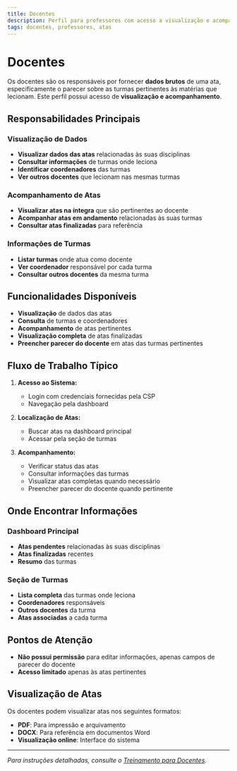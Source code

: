 ```yaml
---
title: Docentes
description: Perfil para professores com acesso a visualização e acompanhamento de atas
tags: docentes, professores, atas
---
```


# Docentes

Os docentes são os responsáveis por fornecer **dados brutos** de uma ata, especificamente o parecer sobre as turmas pertinentes às matérias que lecionam. Este perfil possui acesso de **visualização e acompanhamento**.

## Responsabilidades Principais

### Visualização de Dados
- **Visualizar dados das atas** relacionadas às suas disciplinas
- **Consultar informações** de turmas onde leciona
- **Identificar coordenadores** das turmas
- **Ver outros docentes** que lecionam nas mesmas turmas

### Acompanhamento de Atas
- **Visualizar atas na íntegra** que são pertinentes ao docente
- **Acompanhar atas em andamento** relacionadas às suas turmas
- **Consultar atas finalizadas** para referência

### Informações de Turmas
- **Listar turmas** onde atua como docente
- **Ver coordenador** responsável por cada turma
- **Consultar outros docentes** da mesma turma

## Funcionalidades Disponíveis

- **Visualização** de dados das atas
- **Consulta** de turmas e coordenadores
- **Acompanhamento** de atas pertinentes
- **Visualização completa** de atas finalizadas
- **Preencher parecer do docente** em atas das turmas pertinentes

## Fluxo de Trabalho Típico

1. **Acesso ao Sistema:**
   - Login com credenciais fornecidas pela CSP
   - Navegação pela dashboard

2. **Localização de Atas:**
   - Buscar atas na dashboard principal
   - Acessar pela seção de turmas

3. **Acompanhamento:**
   - Verificar status das atas
   - Consultar informações das turmas
   - Visualizar atas completas quando necessário
   - Preencher parecer do docente quando pertinente

## Onde Encontrar Informações

### Dashboard Principal
- **Atas pendentes** relacionadas às suas disciplinas
- **Atas finalizadas** recentes
- **Resumo** das turmas

### Seção de Turmas
- **Lista completa** das turmas onde leciona
- **Coordenadores** responsáveis
- **Outros docentes** da turma
- **Atas associadas** a cada turma

## Pontos de Atenção

- **Não possui permissão** para editar informações, apenas campos de parecer do docente
- **Acesso limitado** apenas às atas pertinentes

## Visualização de Atas

Os docentes podem visualizar atas nos seguintes formatos:
- **PDF**: Para impressão e arquivamento
- **DOCX**: Para referência em documentos Word
- **Visualização online**: Interface do sistema

---

*Para instruções detalhadas, consulte o [Treinamento para Docentes](/tutorial/docentes).*